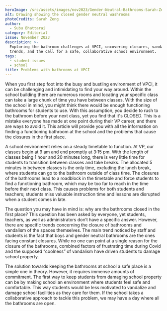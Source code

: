 ```yaml
---
heroImage: /src/assets/images/nov2023/Gender-Neutral-Bathrooms-Sarah-Zeng.jpg
alt: Drawing showing the closed gender neutral washrooms
photoCredits: Sarah Zeng
author:
  - Subu Bhattarai
category: Editorial
issue: November 2023
description: >-
  Exploring the bathroom challenges at VPCI, uncovering closures, vandalism
  trends, and the call for a safe, collaborative school environment.
tags:
  - student-issues
  - school
title: Problems with bathrooms at VPCI
---
```


When you first step foot into the busy and bustling environment of VPCI, it can be challenging and intimidating to find your way around. Within the school building there are numerous rooms and locating your specific class can take a large chunk of time you have between classes. With the size of the school in mind, you might think there would be enough functioning bathrooms for students to use. With this assumption, you decide to rush to the bathroom before your next class, yet you find that it's CLOSED. This is a mistake everyone has made at one point during their VP career, and there are ways to avoid it. This article will provide you with all the information on finding a functioning bathroom at the school and the problems that cause the closures in the first place.

A school environment relies on a steady timetable to function. At VP, our classes begin at 9 am and end promptly at 3:15 pm. With the length of classes being 1 hour and 20 minutes long, there is very little time for students to transition between classes and take breaks. The allocated 5 minutes in between classes is the only time, excluding the lunch break, where students can go to the bathroom outside of class time. The closures of the bathrooms lead to a roadblock in the timetable and force students to find a functioning bathroom, which may be too far to reach in the time before their next class. This causes problems for both students and teachers; students miss valuable instruction time and lessons are disrupted when a student comes in late.

The question you may have in mind is: why are the bathrooms closed in the first place? This question has been asked by everyone, yet students, teachers, as well as administrators don’t have a specific answer. However, there are specific trends concerning the closure of bathrooms and vandalism of the spaces themselves. The main trend noticed by staff and students is the fact that boys and gender neutral bathrooms are the ones facing constant closures. While no one can point at a single reason for the closure of the bathrooms, combined factors of frustrating time during Covid and the supposed “coolness” of vandalism have driven students to damage school property.

The solution towards keeping the bathrooms at school a safe place is a simple one in theory. However, it requires immense amounts of commitment. The first way to keep students from damaging school property can be by making school an environment where students feel safe and comfortable. This way students would be less motivated to vandalize and damage school facilities as they care for them. If the school takes a collaborative approach to tackle this problem, we may have a day where all the bathrooms are open.
